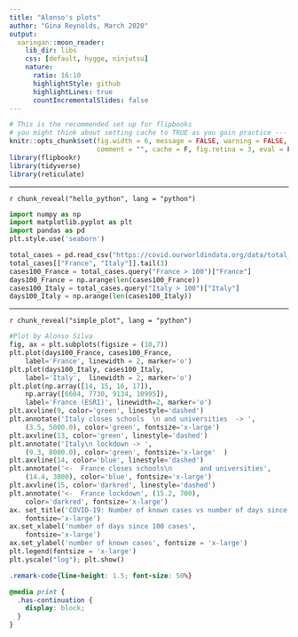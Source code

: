 ```yaml
---
title: "Alonso's plots"
author: "Gina Reynolds, March 2020"
output:
  xaringan::moon_reader:
    lib_dir: libs
    css: [default, hygge, ninjutsu]
    nature:
      ratio: 16:10
      highlightStyle: github
      highlightLines: true
      countIncrementalSlides: false
---
```




```r
# This is the recommended set up for flipbooks
# you might think about setting cache to TRUE as you gain practice --- building flipbooks from scratch can be time consuming
knitr::opts_chunk$set(fig.width = 6, message = FALSE, warning = FALSE, 
                      comment = "", cache = F, fig.retina = 3, eval = F, dev = "jpg")
library(flipbookr)
library(tidyverse)
library(reticulate)
```

---

`r chunk_reveal("hello_python", lang = "python")`


```python
import numpy as np  
import matplotlib.pyplot as plt  
import pandas as pd  
plt.style.use('seaborn')

total_cases = pd.read_csv("https://covid.ourworldindata.org/data/total_cases.csv", index_col='date')  
total_cases[["France", "Italy"]].tail(3)  
cases100_France = total_cases.query("France > 100")["France"]  
days100_France = np.arange(len(cases100_France))  
cases100_Italy = total_cases.query("Italy > 100")["Italy"]  
days100_Italy = np.arange(len(cases100_Italy))
```


---


`r chunk_reveal("simple_plot", lang = "python")`


```python
#Plot by Alonso Silva
fig, ax = plt.subplots(figsize = (10,7))  
plt.plot(days100_France, cases100_France,  
    label='France', linewidth = 2, marker='o')  
plt.plot(days100_Italy, cases100_Italy,  
    label='Italy',  linewidth = 2, marker='o')  
plt.plot(np.array([14, 15, 16, 17]),  
    np.array([6604, 7730, 9134, 10995]),  
    label='France (ESRI)', linewidth=2, marker='o')  
plt.axvline(9, color='green', linestyle='dashed')  
plt.annotate('Italy closes schools  \n and universities  -> ',  
    (3.5, 5000.0), color='green', fontsize='x-large')  
plt.axvline(13, color='green', linestyle='dashed')  
plt.annotate('Italy\n lockdown -> ',  
    (9.3, 8000.0), color='green', fontsize='x-large'  )  
plt.axvline(14, color='blue', linestyle='dashed')  
plt.annotate('<-  France closes schools\n       and universities',  
    (14.4, 3000), color='blue', fontsize='x-large')  
plt.axvline(15, color='darkred', linestyle='dashed')  
plt.annotate('<-  France lockdown', (15.2, 700),  
    color='darkred', fontsize='x-large')  
ax. set_title('COVID-19: Number of known cases vs number of days since 100 cases',  
    fontsize='x-large')  
ax.set_xlabel('number of days since 100 cases',  
    fontsize='x-large')  
ax.set_ylabel('number of known cases', fontsize = 'x-large')  
plt.legend(fontsize = 'x-large')  
plt.yscale("log"); plt.show() 
```




```css
.remark-code{line-height: 1.5; font-size: 50%}

@media print {
  .has-continuation {
    display: block;
  }
}
```
